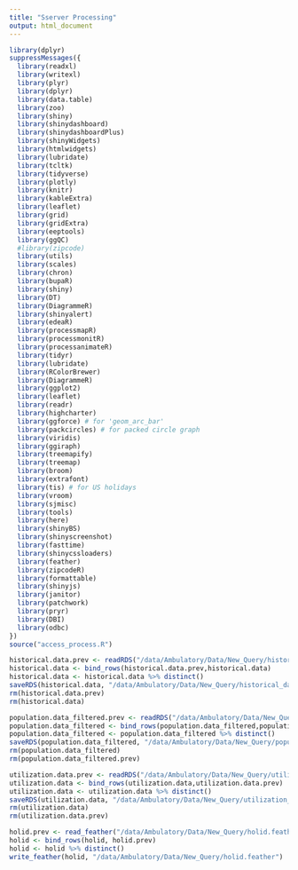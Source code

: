 ---
title: "Sserver Processing"
output: html_document
---


```{r cars}
library(dplyr)
suppressMessages({
  library(readxl)
  library(writexl)
  library(plyr)
  library(dplyr)
  library(data.table)
  library(zoo)
  library(shiny)
  library(shinydashboard)
  library(shinydashboardPlus)
  library(shinyWidgets)
  library(htmlwidgets)
  library(lubridate)
  library(tcltk)
  library(tidyverse)
  library(plotly)
  library(knitr)
  library(kableExtra)
  library(leaflet)
  library(grid)
  library(gridExtra)
  library(eeptools)
  library(ggQC)
  #library(zipcode)
  library(utils)
  library(scales)
  library(chron)
  library(bupaR)
  library(shiny)
  library(DT)
  library(DiagrammeR)
  library(shinyalert)
  library(edeaR)
  library(processmapR)
  library(processmonitR)
  library(processanimateR)
  library(tidyr)
  library(lubridate)
  library(RColorBrewer)
  library(DiagrammeR)
  library(ggplot2)
  library(leaflet)
  library(readr)
  library(highcharter)
  library(ggforce) # for 'geom_arc_bar'
  library(packcircles) # for packed circle graph
  library(viridis)
  library(ggiraph)
  library(treemapify)
  library(treemap)
  library(broom)
  library(extrafont)
  library(tis) # for US holidays
  library(vroom)
  library(sjmisc)
  library(tools)
  library(here)
  library(shinyBS)
  library(shinyscreenshot)
  library(fasttime)
  library(shinycssloaders)
  library(feather)
  library(zipcodeR)
  library(formattable)
  library(shinyjs)
  library(janitor)
  library(patchwork)
  library(pryr)
  library(DBI)
  library(odbc)
})
source("access_process.R")

historical.data.prev <- readRDS("/data/Ambulatory/Data/New_Query/historical_data.rds")
historical.data <- bind_rows(historical.data.prev,historical.data)
historical.data <- historical.data %>% distinct()
saveRDS(historical.data, "/data/Ambulatory/Data/New_Query/historical_data.rds")
rm(historical.data.prev)
rm(historical.data)

population.data_filtered.prev <- readRDS("/data/Ambulatory/Data/New_Query/population_data.rds")
population.data_filtered <- bind_rows(population.data_filtered,population.data_filtered.prev)
population.data_filtered <- population.data_filtered %>% distinct()
saveRDS(population.data_filtered, "/data/Ambulatory/Data/New_Query/population_data.rds")
rm(population.data_filtered)
rm(population.data_filtered.prev)

utilization.data.prev <- readRDS("/data/Ambulatory/Data/New_Query/utilization_data.rds")
utilization.data <- bind_rows(utilization.data,utilization.data.prev)
utilization.data <- utilization.data %>% distinct()
saveRDS(utilization.data, "/data/Ambulatory/Data/New_Query/utilization_data.rds")
rm(utilization.data)
rm(utilization.data.prev)

holid.prev <- read_feather("/data/Ambulatory/Data/New_Query/holid.feather")
holid <- bind_rows(holid, holid.prev)
holid <- holid %>% distinct()
write_feather(holid, "/data/Ambulatory/Data/New_Query/holid.feather")


```

